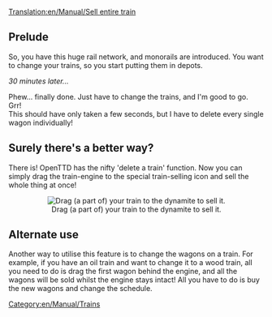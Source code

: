[[Translation:en/Manual/Sell entire train]]
== Prelude ==

So, you have this huge rail network, and monorails are introduced. You want to change your trains, so you start putting them in depots.

''30 minutes later...''

Phew... finally done.  Just have to change the trains, and I'm good to go.<br />
Grr!<br />
This should have only taken a few seconds, but I have to delete every single wagon individually!

== Surely there's a better way? ==
There is!  OpenTTD has the nifty 'delete a train' function.  Now you can simply drag the train-engine to the special train-selling icon and sell the whole thing at once!

<center>[[File:en/Selltrain.png|center|frame|Drag (a part of) your train to the dynamite to sell it.]]</center>


== Alternate use ==
Another way to utilise this feature is to change the wagons on a train.  For example, if you have an oil train and want to change it to a wood train, all you need to do is drag the first wagon behind the engine, and all the wagons will be sold whilst the engine stays intact!  All you have to do is buy the new wagons and change the schedule.

[[Category:en/Manual/Trains]]